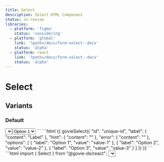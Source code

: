 ```yaml
---
title: Select
description: Select HTML Component
status: in-review
libraries:
  - platform: 'figma'
    status: 'considering'
  - platform: 'global'
    link: '?path=/docs/form-select--docs'
    status: 'alpha'
  - platform: react
    link: '?path=/docs/form-select--docs'
    status: 'alpha'
---
```


# Select

## Variants

### Default

<ComponentContainer>
  <Select
    error={{
      text: '',
    }}
    hint={{
      text: '',
    }}
    id="unique-id"
    label={{
      text: 'Label',
    }}
    options={[
      {
        label: 'Option 1',
        value: 'value-1',
      },
      {
        label: 'Option 2',
        value: 'value-2',
      },
      {
        label: 'Option 3',
        value: 'value-3',
      },
    ]}
  />
</ComponentContainer>

<Tabs id="tab3">
  <TabList>
    <TabItem value="tab31" checked>HTML</TabItem>
    <TabItem value="tab32">Macro</TabItem>
    <TabItem value="tab33">React</TabItem>
  </TabList>
  <TabPanel value="tab31">
    ```html
    <div data-module="gieds-select">
      <label
        for="unique-id"
        class="gi-text-md gi-mb-1 gi-block gi-mb-2">
        Label
      </label>
      <select
        id="unique-id"
        aria-label="Label"
        class="gi-focus-state-outline gi-p-1.5 gi-border-black gi-border-[3px] gi-border-solid gi-min-w-56 gi-font-primary xs:gi-text-sm md:gi-text-md lg:gi-text-lg">
          <option
            class="gi-font-primary xs:gi-text-sm md:gi-text-md lg:gi-text-lg"
            value="value-1">
            Option 1
          </option>
          <option
            class="gi-font-primary xs:gi-text-sm md:gi-text-md lg:gi-text-lg"
            value="value-2">
            Option 2
          </option>
          <option
            class="gi-font-primary xs:gi-text-sm md:gi-text-md lg:gi-text-lg"
            value="value-3">
            Option 3
          </option>
      </select>
    </div>
    ```
  </TabPanel>
  <TabPanel value="tab32">
    ```html
    {{ govieSelect({
      "id": "unique-id",
      "label": {
        "content": "Label"
      },
      "hint": {
        "content": ""
      },
      "error": {
        "content": ""
      },
      "options": [
        {
          "label": "Option 1",
          "value": "value-1"
        },
        {
          "label": "Option 2",
          "value": "value-2"
        },
        {
          "label": "Option 3",
          "value": "value-3"
        }
      ]
    }) }}
    ```
  </TabPanel>
  <TabPanel value="tab33">
    ```html import { Select } from "@govie-ds/react";
    <Select
      error={{
        text: '',
      }}
      hint={{
        text: '',
      }}
      id="unique-id"
      label={{
        text: 'Label',
      }}
      options={[
        {
          label: 'Option 1',
          value: 'value-1',
        },
        {
          label: 'Option 2',
          value: 'value-2',
        },
        {
          label: 'Option 3',
          value: 'value-3',
        },
      ]}
    />
    ```
  </TabPanel>
</Tabs>

## Usage

### Best Practices

### When to use this component

The select component should only be used as a last resort in public-facing services because research shows that some users find selects very difficult to use.

### When not to use this component

The select component allows users to choose an option from a long list. Before using the select component, try asking users questions which will allow you to present them with fewer options.

Asking questions means you’re less likely to need to use the select component, and can consider using a different solution, such as radios.

## Status

<ComponentStatusBlock componentId="select" />

